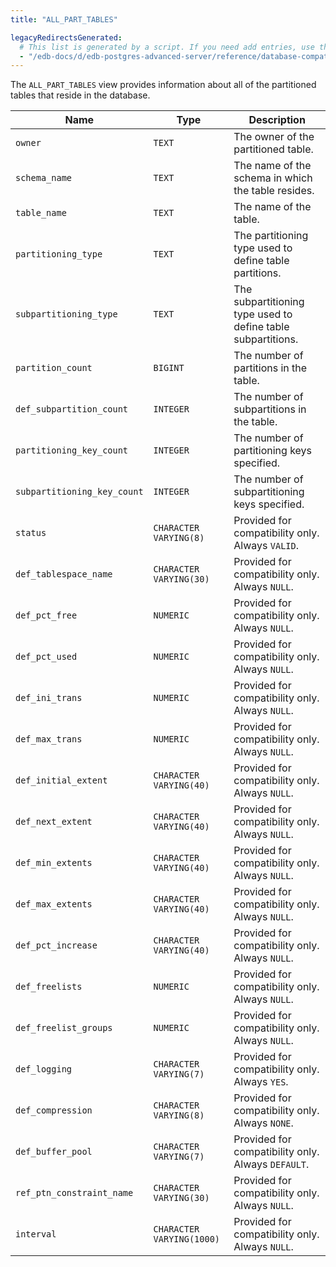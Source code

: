 ```yaml
---
title: "ALL_PART_TABLES"

legacyRedirectsGenerated:
  # This list is generated by a script. If you need add entries, use the `legacyRedirects` key.
  - "/edb-docs/d/edb-postgres-advanced-server/reference/database-compatibility-for-oracle-developers-reference-guide/12/Database_Compatibility_for_Oracle_Developers_Reference_Guide.1.120.html"
---
```


<div id="all_part_tables" class="registered_link"></div>

The `ALL_PART_TABLES` view provides information about all of the partitioned tables that reside in the database.

| Name                        | Type                      | Description                                                  |
| --------------------------- | ------------------------- | ------------------------------------------------------------ |
| `owner`                     | `TEXT`                    | The owner of the partitioned table.                          |
| `schema_name`               | `TEXT`                    | The name of the schema in which the table resides.           |
| `table_name`                | `TEXT`                    | The name of the table.                                       |
| `partitioning_type`         | `TEXT`                    | The partitioning type used to define table partitions.       |
| `subpartitioning_type`      | `TEXT`                    | The subpartitioning type used to define table subpartitions. |
| `partition_count`           | `BIGINT`                  | The number of partitions in the table.                       |
| `def_subpartition_count`    | `INTEGER`                 | The number of subpartitions in the table.                    |
| `partitioning_key_count`    | `INTEGER`                 | The number of partitioning keys specified.                   |
| `subpartitioning_key_count` | `INTEGER`                 | The number of subpartitioning keys specified.                |
| `status`                    | `CHARACTER VARYING(8)`    | Provided for compatibility only. Always `VALID`.             |
| `def_tablespace_name`       | `CHARACTER VARYING(30)`   | Provided for compatibility only. Always `NULL`.              |
| `def_pct_free`              | `NUMERIC`                 | Provided for compatibility only. Always `NULL`.              |
| `def_pct_used`              | `NUMERIC`                 | Provided for compatibility only. Always `NULL`.              |
| `def_ini_trans`             | `NUMERIC`                 | Provided for compatibility only. Always `NULL`.              |
| `def_max_trans`             | `NUMERIC`                 | Provided for compatibility only. Always `NULL`.              |
| `def_initial_extent`        | `CHARACTER VARYING(40)`   | Provided for compatibility only. Always `NULL`.              |
| `def_next_extent`           | `CHARACTER VARYING(40)`   | Provided for compatibility only. Always `NULL`.              |
| `def_min_extents`           | `CHARACTER VARYING(40)`   | Provided for compatibility only. Always `NULL`.              |
| `def_max_extents`           | `CHARACTER VARYING(40)`   | Provided for compatibility only. Always `NULL`.              |
| `def_pct_increase`          | `CHARACTER VARYING(40)`   | Provided for compatibility only. Always `NULL`.              |
| `def_freelists`             | `NUMERIC`                 | Provided for compatibility only. Always `NULL`.              |
| `def_freelist_groups`       | `NUMERIC`                 | Provided for compatibility only. Always `NULL`.              |
| `def_logging`               | `CHARACTER VARYING(7)`    | Provided for compatibility only. Always `YES`.               |
| `def_compression`           | `CHARACTER VARYING(8)`    | Provided for compatibility only. Always `NONE`.              |
| `def_buffer_pool`           | `CHARACTER VARYING(7)`    | Provided for compatibility only. Always `DEFAULT`.           |
| `ref_ptn_constraint_name`   | `CHARACTER VARYING(30)`   | Provided for compatibility only. Always `NULL`.              |
| `interval`                  | `CHARACTER VARYING(1000)` | Provided for compatibility only. Always `NULL`.              |
